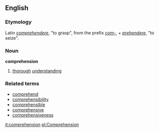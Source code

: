 ==English==
===Etymology===
Latin ''[[comprehendere]]'', "to grasp", from the prefix ''[[com-]]'', + ''[[prehendere]]'', "to seize".
===Noun===
'''comprehension'''
#[[thorough]] [[understanding]]

===Related terms===
*[[comprehend]]
*[[comprehensibility]]
*[[comprehensible]]
*[[comprehensive]]
*[[comprehensiveness]]

[[it:comprehension]]
[[pl:Comprehension]]